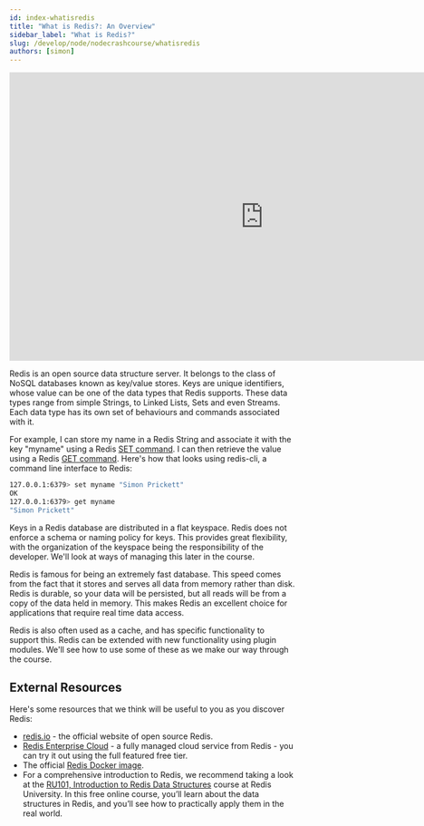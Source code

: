 ```yaml
---
id: index-whatisredis
title: "What is Redis?: An Overview"
sidebar_label: "What is Redis?"
slug: /develop/node/nodecrashcourse/whatisredis
authors: [simon]
---
```



<div class="text--center">
<iframe width="896" height="509" src="https://www.youtube.com/embed/3P2FDZVKqsA" frameborder="0" allow="accelerometer; autoplay; clipboard-write; encrypted-media; gyroscope; picture-in-picture" allowfullscreen></iframe>
</div>

Redis is an open source data structure server.  It belongs to the class of NoSQL databases known as key/value stores.  Keys are unique identifiers, whose value can be one of the data types that Redis supports.  These data types range from simple Strings, to Linked Lists, Sets and even Streams.  Each data type has its own set of behaviours and commands associated with it.

For example, I can store my name in a Redis String and associate it with the key "myname" using a Redis [SET command](https://redis.io/commands/set).  I can then retrieve the value using a Redis [GET command](https://redis.io/commands/get).  Here's how that looks using redis-cli, a command line interface to Redis:

```bash
127.0.0.1:6379> set myname "Simon Prickett"
OK
127.0.0.1:6379> get myname
"Simon Prickett"
```

Keys in a Redis database are distributed in a flat keyspace. Redis does not enforce a schema or naming policy for keys. This provides great flexibility, with the organization of the keyspace being the responsibility of the developer.  We'll look at ways of managing this later in the course.

Redis is famous for being an extremely fast database.  This speed comes from the fact that it stores and serves all data from memory rather than disk.  Redis is durable, so your data will be persisted, but all reads will be from a copy of the data held in memory. This makes Redis an excellent choice for applications that require real time data access.

Redis is also often used as a cache, and has specific functionality to support this.  Redis can be extended with new functionality using plugin modules.  We'll see how to use some of these as we make our way through the course.

## External Resources

Here's some resources that we think will be useful to you as you discover Redis:

* [redis.io](https://redis.io/) - the official website of open source Redis.
* [Redis Enterprise Cloud](https://redis.com/redis-enterprise-cloud/overview/) - a fully managed cloud service from Redis - you can try it out using the full featured free tier.
* The official [Redis Docker image](https://hub.docker.com/_/redis/).
* For a comprehensive introduction to Redis, we recommend taking a look at the [RU101, Introduction to Redis Data Structures](https://university.redis.com/courses/ru101/) course at Redis University. In this free online course, you’ll learn about the data structures in Redis, and you’ll see how to practically apply them in the real world.